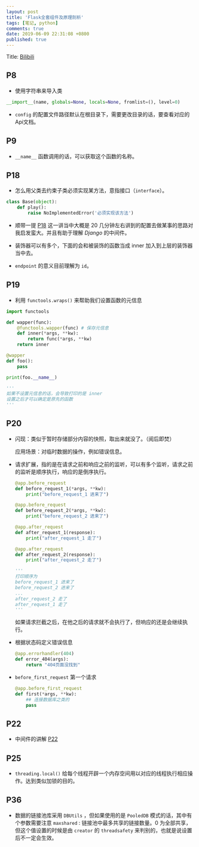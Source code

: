 ```yaml
---
layout: post
title: 'Flask全套组件及原理剖析'
tags: [笔记, python]
comments: true
date: 2019-06-09 22:31:08 +0800
published: true
---
```


Title: [Bilibili][P1]

## P8

* 使用字符串来导入类

```python
__import__(name, globals=None, locals=None, fromlist=(), level=0)
```

* `config` 的配置文件路径默认在根目录下，需要更改目录的话，要查看对应的Api文档。

## P9

* `__name__` 函数调用的话，可以获取这个函数的名称。

## P18

* 怎么用父类去约束子类必须实现某方法，意指接口（`interface`）。

```python
class Base(object):
    def play():
        raise NoImplementedError('必须实现该方法')
```

* 顺带一提 [P18][P18] 这一讲当中大概是 20 几分钟左右讲到的配置去做某事的思路对我启发蛮大。并且有助于理解 *Django* 的中间件。

* 装饰器可以有多个，下面的会和被装饰的函数当成 inner 加入到上层的装饰器当中去。

* `endpoint` 的意义目前理解为 `id`。

## P19

* 利用 `functools.wraps()` 来帮助我们设置函数的元信息

```python
import functools

def wapper(func):
    @functools.wapper(func) # 保存元信息
    def inner(*args, **kw):
        return func(*args, **kw)
    return inner

@wapper
def foo():
    pass

print(foo.__name__)

'''
如果不设置元信息的话，会导致打印的是 inner
设置之后才可以确定是原先的函数
'''
```

## P20

* 闪现：类似于暂时存储部分内容的快照，取出来就没了。（阅后即焚）

    应用场景：对临时数据的操作，例如错误信息。

* 请求扩展，指的是在请求之前和响应之前的监听，可以有多个监听，请求之前的监听是顺序执行，响应的是倒序执行。

    ```python
    @app.before_request
    def before_request_1(*args, **kw):
        print("before_request_1 进来了")

    @app.before_request
    def before_request_2(*args, **kw):
        print("before_request_2 进来了")

    @app.after_request
    def after_request_1(response):
        print("after_request_1 走了")

    @app.after_request
    def after_request_2(response):
        print("after_request_2 走了")

    '''
    打印顺序为
    before_request_1 进来了
    before_request_2 进来了
    ...
    after_request_2 走了
    after_request_1 走了
    '''
    ```

    如果请求拦截之后，在他之后的请求就不会执行了，但响应的还是会继续执行。

* 根据状态码定义错误信息

    ```python
    @app.errorhandler(404)
    def error_404(args):
        return "404页面没找到"
    ```

* `before_first_request` 第一个请求

    ```python
    @app.before_first_request
    def first(*args, **kw):
        ## 连接数据库之类的
        pass
    ```

## P22

* 中间件的讲解 [P22][P22]

## P25

* `threading.local()` 给每个线程开辟一个内存空间用以对应的线程执行相应操作。达到类似加锁的目的。

## P36

* 数据的链接池库采用 `DBUtils` ，但如果使用的是 `PooledDB` 模式的话，其中有个参数需要注意 `maxshared` : 链接池中最多共享的链接数量。0 为全部共享，但这个值设置的时候是由 `creator` 的 `threadsafety` 来判别的，也就是说设置后不一定会生效。

[P1]:https://www.bilibili.com/video/av23109760/?p=1
[P18]:https://www.bilibili.com/video/av23109760/?p=18
[P22]:https://www.bilibili.com/video/av23109760/?p=22
